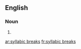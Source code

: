 ==English==

===Noun===
{{head|en|noun plural form|head=[[syllabic]] [[breaks]]}} {{g|p}}

# {{plural of|syllabic break|lang=en}}

[[ar:syllabic breaks]]
[[fr:syllabic breaks]]